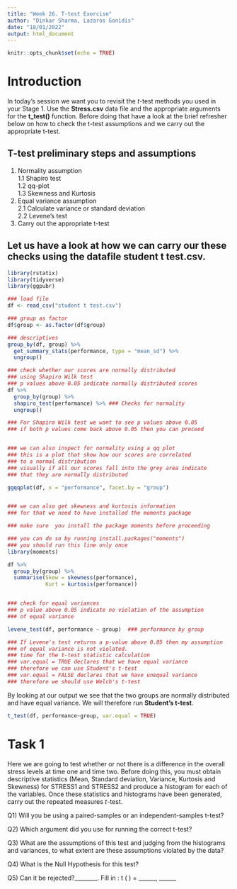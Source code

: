 ```yaml
---
title: "Week 26. T-test Exercise"
author: "Dinkar Sharma, Lazaros Gonidis"
date: "18/01/2022"
output: html_document
---
```


```r
knitr::opts_chunk$set(echo = TRUE)
```

# Introduction
In today's session we want you to revisit the *t*-test methods you used in your Stage 1. Use the **Stress.csv** data file and the appropriate arguments for the **t_test()** function. Before doing that have a look at the brief refresher below on how to check the t-test assumptions and we carry out the appropriate t-test.


## T-test preliminary steps and assumptions

1. Normality assumption  
  1.1 Shapiro test  
  1.2 qq-plot  
  1.3 Skewness and Kurtosis  
2. Equal variance assumption  
  2.1 Calculate variance or standard deviation  
  2.2 Levene's test  
3. Carry out the appropriate t-test

## Let us have a look at how we can carry our these checks using the datafile **student t test.csv**. 

```r
library(rstatix)
library(tidyverse)
library(ggpubr)

### load file
df <- read_csv("student t test.csv")

### group as factor
df$group <- as.factor(df$group)

### descriptives
group_by(df, group) %>% 
  get_summary_stats(performance, type = "mean_sd") %>% 
  ungroup()

### check whether our scores are normally distributed
### using Shapiro Wilk test
### p values above 0.05 indicate normally distributed scores
df %>%
  group_by(group) %>%
  shapiro_test(performance) %>% ### Checks for normality
  ungroup()

### For Shapiro Wilk test we want to see p values above 0.05
### if both p values come back above 0.05 then you can proceed


### we can also inspect for normality using a qq plot
### this is a plot that show how our scores are correlated
### to a normal distribution
### visually if all our scores fall into the grey area indicate
### that they are normally distributed

ggqqplot(df, x = "performance", facet.by = "group")


### we can also get skewness and kurtosis information
### for that we need to have installed the moments package

### make sure  you install the package moments before proceeding

### you can do so by running install.packages("moments") 
### you should run this line only once
library(moments)

df %>%
  group_by(group) %>%
  summarise(Skew = skewness(performance),
            Kurt = kurtosis(performance))


### check for equal variances
### p value above 0.05 indicate no violation of the assumption
### of equal variance

levene_test(df, performance ~ group)  ### performance by group

### If Levene's test returns a p-value above 0.05 then my assumption
### of equal variance is not violated.
### time for the t-test statistic calculation
### var.equal = TRUE declares that we have equal variance
### therefore we can use Student's t-test
### var.equal = FALSE declares that we have unequal variance
### therefore we should use Welch's t-test

```



By looking at our output we see that the two groups are normally distributed and have equal variance. We will therefore run **Student's t-test**.

```r
t_test(df, performance~group, var.equal = TRUE)
```







# Task 1

Here we are going to test whether or not there is a difference in the overall stress levels at time one and time two.  Before doing this, you must obtain descriptive statistics (Mean, Standard deviation, Variance, Kurtosis and Skewness) for STRESS1 and STRESS2 and produce a histogram for each of the variables. Once these statistics and histograms have been generated, carry out the repeated measures *t*-test.


Q1) Will you be using a paired-samples or an independent-samples t-test?

Q2) Which argument did you use for running the correct t-test?

Q3) What are the assumptions of this test and judging from the histograms and variances, to what extent are these assumptions violated by the data? 

Q4) What is the Null Hypothesis for this test?

Q5) Can it be rejected?________. Fill in :  t (     ) = ______, ______


